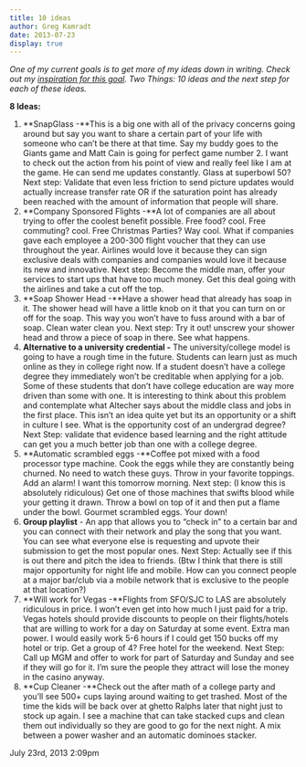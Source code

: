 ```yaml
---
title: 10 ideas
author: Greg Kamradt
date: 2013-07-23
display: true
---
```


*One of my current goals is to get more of my ideas down in writing. Check out my [inspiration for this goal](http://gregkamradt.tumblr.com/post/53901219909/10-ideas). Two Things: 10 ideas and the next step for each of these ideas.*


**8 Ideas:**


1. **SnapGlass \-**This is a big one with all of the privacy concerns going around but say you want to share a certain part of your life with someone who can’t be there at that time. Say my buddy goes to the Giants game and Matt Cain is going for perfect game number 2\. I want to check out the action from his point of view and really feel like I am at the game. He can send me updates constantly. Glass at superbowl 50? Next step: Validate that even less friction to send picture updates would actually increase transfer rate OR if the saturation point has already been reached with the amount of information that people will share.
2. **Company Sponsored Flights \-**A lot of companies are all about trying to offer the coolest benefit possible. Free food? cool. Free commuting? cool. Free Christmas Parties? Way cool. What if companies gave each employee a 200\-300 flight voucher that they can use throughout the year. Airlines would love it because they can sign exclusive deals with companies and companies would love it because its new and innovative. Next step: Become the middle man, offer your services to start ups that have too much money. Get this deal going with the airlines and take a cut off the top.
3. **Soap Shower Head \-**Have a shower head that already has soap in it. The shower head will have a little knob on it that you can turn on or off for the soap. This way you won’t have to fuss around with a bar of soap. Clean water clean you. Next step: Try it out! unscrew your shower head and throw a piece of soap in there. See what happens.
4. **Alternative to a university credential \-** The university/college model is going to have a rough time in the future. Students can learn just as much online as they in college right now. If a student doesn’t have a college degree they immediately won’t be creditable when applying for a job. Some of these students that don’t have college education are way more driven than some with one. It is interesting to think about this problem and contemplate what Altecher says about the middle class and jobs in the first place. This isn’t an idea quite yet but its an opportunity or a shift in culture I see. What is the opportunity cost of an undergrad degree? Next Step: validate that evidence based learning and the right attitude can get you a much better job than one with a college degree.
5. **Automatic scrambled eggs \-**Coffee pot mixed with a food processor type machine. Cook the eggs while they are constantly being churned. No need to watch these guys. Throw in your favorite toppings. Add an alarm! I want this tomorrow morning. Next step: (I know this is absolutely ridiculous) Get one of those machines that swifts blood while your getting it drawn. Throw a bowl on top of it and then put a flame under the bowl. Gourmet scrambled eggs. Your down!
6. **Group playlist** \- An app that allows you to “check in” to a certain bar and you can connect with their network and play the song that you want. You can see what everyone else is requesting and upvote their submission to get the most popular ones. Next Step: Actually see if this is out there and pitch the idea to friends. (Btw I think that there is still major opportunity for night life and mobile. How can you connect people at a major bar/club via a mobile network that is exclusive to the people at that location?)
7. **Will work for Vegas \-**Flights from SFO/SJC to LAS are absolutely ridiculous in price. I won’t even get into how much I just paid for a trip. Vegas hotels should provide discounts to people on their flights/hotels that are willing to work for a day on Saturday at some event. Extra man power. I would easily work 5\-6 hours if I could get 150 bucks off my hotel or trip. Get a group of 4? Free hotel for the weekend. Next Step: Call up MGM and offer to work for part of Saturday and Sunday and see if they will go for it. I’m sure the people they attract will lose the money in the casino anyway.
8. **Cup Cleaner \-**Check out the after math of a college party and you’ll see 500\+ cups laying around waiting to get trashed. Most of the time the kids will be back over at ghetto Ralphs later that night just to stock up again. I see a machine that can take stacked cups and clean them out individually so they are good to go for the next night. A mix between a power washer and an automatic dominoes stacker.



 July 23rd, 2013 2:09pm